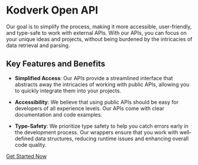 # Kodverk Open API

 Our goal is to simplify the process, making it more accessible, user-friendly, and type-safe to work with external APIs. With our APIs, you can focus on your unique ideas and projects, without being burdened by the intricacies of data retrieval and parsing.

## Key Features and Benefits

- **Simplified Access**: Our APIs provide a streamlined interface that abstracts away the intricacies of working with public APIs, allowing you to quickly integrate them into your projects.

- **Accessibility**: We believe that using public APIs should be easy for developers of all experience levels. Our APIs come with clear documentation and code examples.

- **Type-Safety**: We prioritize type safety to help you catch errors early in the development process. Our wrappers ensure that you work with well-defined data structures, reducing runtime issues and enhancing overall code quality.

[Get Started Now](getting-started)


